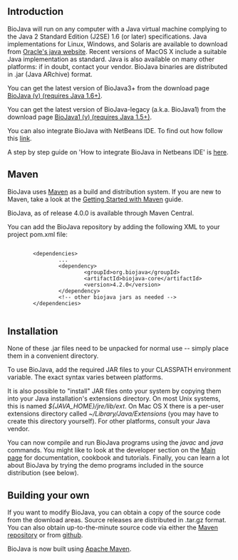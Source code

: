 == Introduction ==

BioJava will run on any computer with a Java virtual machine complying to the Java 2 Standard Edition (J2SE) 1.6 (or later) specifications. Java implementations for Linux, Windows, and Solaris are available to download from [http://www.oracle.com/technetwork/java/ Oracle's java website]. Recent versions of MacOS X include a suitable Java implementation as standard. Java is also available on many other platforms: if in doubt, contact your vendor. BioJava binaries are distributed in .jar (Java ARchive) format.

You can get the latest version of BioJava3+ from the download page [[Biojava:Download|BioJava (v{{current version}}) (requires Java 1.6+)]].

You can get the latest version of BioJava-legacy (a.k.a. BioJava1) from the download page [[Biojava:Download_{{current version legacy}}|BioJava1 (v{{current version legacy}}) (requires Java 1.5+)]]. 

You can also integrate BioJava with NetBeans IDE. To find out how follow this [[How_to_integrate_BioJava_in_NetBeans_IDE|link]].

A step by step guide on 'How to integrate BioJava in Netbeans IDE' is [[BioJava-Installation_Guide.png|here]].

== Maven ==

BioJava uses [http://maven.apache.org/ Maven] as a build and distribution system. If you are new to Maven, take a look at the [http://maven.apache.org/guides/getting-started/index.html Getting Started with Maven] guide.

BioJava, as of release 4.0.0 is available through Maven Central.

You can add the BioJava repository by adding the following XML to your project pom.xml file:
<pre>
        
        <dependencies>
                ...
                <dependency>
                        <groupId>org.biojava</groupId>
                        <artifactId>biojava-core</artifactId>
                        <version>4.2.0</version>
                </dependency>
                <!-- other biojava jars as needed -->
        </dependencies>
	
</pre>

== Installation ==

None of these .jar files need to be unpacked for normal use -- simply place them in a convenient directory.

To use BioJava, add the required JAR files to your CLASSPATH environment variable. The exact syntax varies between platforms.

It is also possible to "install" JAR files onto your system by copying them into your Java installation's extensions directory. On most Unix systems, this is named ''${JAVA_HOME}/jre/lib/ext''. On Mac OS X there is a per-user extensions directory called ''~/Library/Java/Extensions'' (you may have to create this directory yourself). For other platforms, consult your Java vendor.

You can now compile and run BioJava programs using the ''javac'' and ''java'' commands. You might like to look at the developer section on the [http://www.biojava.org/wiki/Main_Page Main page] for documentation, cookbook and tutorials. Finally, you can learn a lot about BioJava by trying the demo programs included in the source distribution (see below).

==  Building your own ==

If you want to modify BioJava, you can obtain a copy of the source code from the download areas. Source releases are distributed in .tar.gz format. You can also obtain up-to-the-minute source code via either the [http://biojava.org/download/maven/ Maven repository] or from [[Get source|github]].

BioJava is now built using [http://maven.apache.org/ Apache Maven].